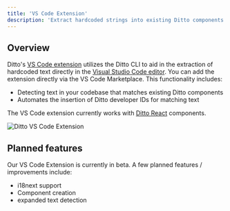 ```yaml
---
title: 'VS Code Extension'
description: 'Extract hardcoded strings into existing Ditto components directly in VS Code'
---
```


## Overview
Ditto's [VS Code extension](https://marketplace.visualstudio.com/items?itemName=dittotech.vscode-ditto) utilizes the Ditto CLI to aid in the extraction of hardcoded text directly in the [Visual Studio Code editor](https://code.visualstudio.com/). You can add the extension directly via the VS Code Marketplace. 
This functionality includes: 
- Detecting text in your codebase that matches existing Ditto components
- Automates the insertion of Ditto developer IDs for matching text

The VS Code extension currently works with [Ditto React](/additional-tools/sdks#ditto-react-sdk) components. 

<img
  src="/images/vscode-ext.png"
  alt="Ditto VS Code Extension"
/>

## Planned features
Our VS Code Extension is currently in beta. A few planned features / improvements include: 
- i18next support
- Component creation
- expanded text detection
